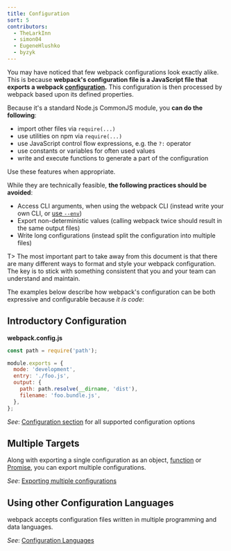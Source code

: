```yaml
---
title: Configuration
sort: 5
contributors:
  - TheLarkInn
  - simon04
  - EugeneHlushko
  - byzyk
---
```


You may have noticed that few webpack configurations look exactly alike. This is because **webpack's configuration file is a JavaScript file that exports a webpack [configuration](/configuration/).** This configuration is then processed by webpack based upon its defined properties.

Because it's a standard Node.js CommonJS module, you **can do the following**:

- import other files via `require(...)`
- use utilities on npm via `require(...)`
- use JavaScript control flow expressions, e.g. the `?:` operator
- use constants or variables for often used values
- write and execute functions to generate a part of the configuration

Use these features when appropriate.

While they are technically feasible, **the following practices should be avoided**:

- Access CLI arguments, when using the webpack CLI (instead write your own CLI, or [use `--env`](/configuration/configuration-types/))
- Export non-deterministic values (calling webpack twice should result in the same output files)
- Write long configurations (instead split the configuration into multiple files)

T> The most important part to take away from this document is that there are many different ways to format and style your webpack configuration. The key is to stick with something consistent that you and your team can understand and maintain.

The examples below describe how webpack's configuration can be both expressive and configurable because _it is code_:

## Introductory Configuration

**webpack.config.js**

```javascript
const path = require('path');

module.exports = {
  mode: 'development',
  entry: './foo.js',
  output: {
    path: path.resolve(__dirname, 'dist'),
    filename: 'foo.bundle.js',
  },
};
```

_See_: [Configuration section](/configuration/) for all supported configuration options

## Multiple Targets

Along with exporting a single configuration as an object, [function](/configuration/configuration-types/#exporting-a-function) or [Promise](/configuration/configuration-types/#exporting-a-promise), you can export multiple configurations.

_See_: [Exporting multiple configurations](/configuration/configuration-types/#exporting-multiple-configurations)

## Using other Configuration Languages

webpack accepts configuration files written in multiple programming and data languages.

_See_: [Configuration Languages](/configuration/configuration-languages/)
